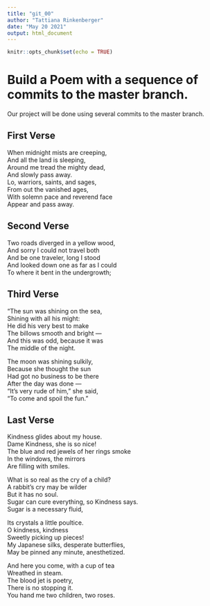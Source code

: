 ```yaml
---
title: "git_00"
author: "Tattiana Rinkenberger"
date: "May 20 2021"
output: html_document
---
```


```r
knitr::opts_chunk$set(echo = TRUE)
```
# Build a Poem with a sequence of commits to the master branch.
Our project will be done using several commits to the master branch.
<!-- Do not modify or change any text in "!--" bracketed areas such as this --- these are instructions to
you, if you change any of this the git program will notice it and compromise your git merging strategy !-->

## First Verse 
<!--Put the first five lines of a poem by Lewis Carrol in this section!-->
When midnight mists are creeping,  
And all the land is sleeping,  
Around me tread the mighty dead,  
And slowly pass away.  
Lo, warriors, saints, and sages,  
From out the vanished ages,  
With solemn pace and reverend face  
Appear and pass away.  

## Second Verse
<!--Put the first five lines of a poem by Robert Frost here!-->
Two roads diverged in a yellow wood,  
And sorry I could not travel both  
And be one traveler, long I stood  
And looked down one as far as I could  
To where it bent in the undergrowth;  

## Third Verse
<!--Put the first two verses of The Walrus and the Carpenter here!-->
"The sun was shining on the sea,   
      Shining with all his might:    
He did his very best to make    
      The billows smooth and bright —    
And this was odd, because it was    
      The middle of the night.    

The moon was shining sulkily,    
      Because she thought the sun    
Had got no business to be there    
      After the day was done —    
"It's very rude of him," she said,    
      "To come and spoil the fun."    
      
## Last Verse
<!--Put a short poem of your choice 8-20 lines,here!-->
Kindness glides about my house.  
Dame Kindness, she is so nice!  
The blue and red jewels of her rings smoke  
In the windows, the mirrors  
Are filling with smiles.  

What is so real as the cry of a child?  
A rabbit's cry may be wilder  
But it has no soul.  
Sugar can cure everything, so Kindness says.  
Sugar is a necessary fluid,  

Its crystals a little poultice.  
O kindness, kindness  
Sweetly picking up pieces!  
My Japanese silks, desperate butterflies,  
May be pinned any minute, anesthetized.  

And here you come, with a cup of tea  
Wreathed in steam.  
The blood jet is poetry,    
There is no stopping it.  
You hand me two children, two roses.  